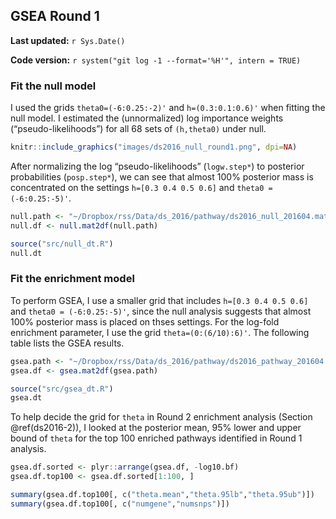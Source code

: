 ## GSEA Round 1 {#ds2016-1}

**Last updated:** `r Sys.Date()`

**Code version:** `r system("git log -1 --format='%H'", intern = TRUE)`

### Fit the null model

I used the grids `theta0=(-6:0.25:-2)'` and `h=(0.3:0.1:0.6)'` when fitting the null model. I estimated the (unnormalized) log importance weights ("pseudo-likelihoods") for all 68 sets of `(h,theta0)` under null. 

```r
knitr::include_graphics("images/ds2016_null_round1.png", dpi=NA)
```

After normalizing the log "pseudo-likelihoods" (`logw.step*`) to posterior probabilities (`posp.step*`), we can see that almost 100% posterior mass is concentrated on the settings `h=[0.3 0.4 0.5 0.6]` and `theta0 = (-6:0.25:-5)'`.
```r
null.path <- "~/Dropbox/rss/Data/ds_2016/pathway/ds2016_null_201604.mat"
null.df <- null.mat2df(null.path)
```

```r
source("src/null_dt.R")
null.dt
```

### Fit the enrichment model

To perform GSEA, I use a smaller grid that includes `h=[0.3 0.4 0.5 0.6]` and `theta0 = (-6:0.25:-5)'`, since the null analysis suggests that almost 100% posterior mass is placed on thses settings. For the log-fold enrichment parameter, I use the grid `theta=(0:(6/10):6)'`. The following table lists the GSEA results. 
```r
gsea.path <- "~/Dropbox/rss/Data/ds_2016/pathway/ds2016_pathway_201604.mat"
gsea.df <- gsea.mat2df(gsea.path) 
```

```r
source("src/gsea_dt.R")
gsea.dt
```

To help decide the grid for `theta` in Round 2 enrichment analysis (Section \@ref(ds2016-2)), I looked at the posterior mean, 95% lower and upper bound of `theta` for the top 100 enriched pathways identified in Round 1 analysis.

```r
gsea.df.sorted <- plyr::arrange(gsea.df, -log10.bf)
gsea.df.top100 <- gsea.df.sorted[1:100, ]

summary(gsea.df.top100[, c("theta.mean","theta.95lb","theta.95ub")])
summary(gsea.df.top100[, c("numgene","numsnps")])
```